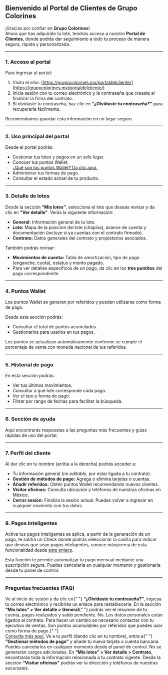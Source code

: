 ## Bienvenido al Portal de Clientes de Grupo Colorines

¡Gracias por confiar en **Grupo Colorines**!  
Ahora que has adquirido tu lote, tendrás acceso a nuestro **Portal de Clientes**, donde podrás dar seguimiento a todo tu proceso de manera segura, rápida y personalizada.

---

### 1. Acceso al portal

Para ingresar al portal:

1. Visita el sitio: [https://grupocolorines.mx/portaldelcliente/](https://grupocolorines.mx/portaldelcliente/)
2. Inicia sesión con tu correo electrónico y la contraseña que creaste al finalizar la firma del contrato.
3. Si olvidaste tu contraseña, haz clic en **“¿Olvidaste tu contraseña?”** para recuperarla fácilmente.

<Note>Recomendamos guardar esta información en un lugar seguro.</Note>

---

### 2. Uso principal del portal

Desde el portal podrás:

- Gestionar tus lotes y pagos en un solo lugar.
- Conocer tus puntos Wallet.  
  [¿Qué son los puntos Wallet? Da clic aquí.](#)
- Administrar tus formas de pago.
- Consultar el estado actual de tu producto.

---

### 3. Detalle de lotes

Desde la sección **“Mis lotes”**, selecciona el lote que deseas revisar y da clic en **“Ver detalle”**. Verás la siguiente información:

- **General:** Información general de tu lote.
- **Lote:** Mapa de la posición del lote (chapina), avance de cuenta y documentación (incluye si ya cuentas con el contrato firmado).
- **Contrato:** Datos generales del contrato y propietarios asociados.

También podrás revisar:

- **Movimientos de cuenta:** Tabla de amortización, tipo de pago (enganche, cuota), estatus y monto pagado.
- Para ver detalles específicos de un pago, da clic en los **tres puntitos** del pago correspondiente.

---

### 4. Puntos Wallet

Los puntos Wallet se generan por referidos y pueden utilizarse como forma de pago.

Desde esta sección podrás:

- Consultar el total de puntos acumulados.
- Gestionarlos para usarlos en tus pagos.

<Note>
  Los puntos se actualizan automáticamente conforme se cumple el porcentaje de
  venta con moneda nacional de tus referidos.
</Note>

---

### 5. Historial de pago

En esta sección podrás:

- Ver tus últimos movimientos.
- Consultar a qué lote corresponde cada pago.
- Ver el tipo y forma de pago.
- Filtrar por rango de fechas para facilitar la búsqueda.

---

### 6. Sección de ayuda

Aquí encontrarás respuestas a las preguntas más frecuentes y guías rápidas de uso del portal.

---

### 7. Perfil del cliente

Al dar clic en tu nombre (arriba a la derecha) podrás acceder a:

- Tu información general (_no editable_, por estar ligada a tu contrato).
- **Gestión de métodos de pago:** Agrega o elimina tarjetas o cuentas.
- **Añadir referidos:** Obtén puntos Wallet recomendando nuevos clientes.
- **Visitar oficinas:** Consulta ubicación y teléfonos de nuestras oficinas en México.
- **Cerrar sesión:** Finaliza la sesión actual. Puedes volver a ingresar en cualquier momento con tus datos.

---

### 8. Pagos inteligentes

Activa tus pagos inteligentes se aplica, a partir de la generación de un pago, te saldrá un Check
donde podrás seleccionar la casilla para indicar que deseas que sean pagos inteligentes, conoce másacerca de
esta funcionalidad desde [este enlace](#).

<Info>
  Esta función te permite automatizar tu pago mensual mediante una suscripción
  segura. Puedes cancelarla en cualquier momento y gestionarla desde tu panel de
  control.
</Info>

---

### Preguntas frecuentes (FAQ)

<AccordionGroup type="multiple">
  <Accordion title="¿Qué hago si olvidé mi contraseña?">
    Ve al inicio de sesión y da clic en{" "}
    <strong>“¿Olvidaste tu contraseña?”</strong>, ingresa tu correo electrónico
    y recibirás un enlace para restablecerla.
  </Accordion>
  <Accordion title="¿Dónde puedo ver cuánto debo actualmente?">
    En la sección <strong>“Mis lotes” &gt; Ver detalle &gt; General</strong>{" "}
    podrás ver el resumen de tu cuenta, pagos realizados y saldo pendiente.
  </Accordion>
  <Accordion title="¿Puedo modificar mis datos personales desde el portal?">
    No. Los datos personales están ligados al contrato. Para hacer un cambio es
    necesario contactar con tu ejecutivo de ventas.
  </Accordion>
  <Accordion title="¿Qué son los puntos Wallet?">
    Son puntos acumulables por referidos que puedes usar como forma de pago.{" "}
    <br />
    <a href="#">Consulta más aquí.</a>
  </Accordion>
  <Accordion title="¿Cómo agrego una forma de pago?">
    Ve a tu perfil (dando clic en tu nombre), entra a{" "}
    <strong>“Gestionar métodos de pago”</strong> y añade tu nueva tarjeta o
    cuenta bancaria.
  </Accordion>
  <Accordion title="¿Qué pasa si ya no quiero seguir con los pagos inteligentes?">
    Puedes cancelarlos en cualquier momento desde el panel de control. No se
    generarán cargos adicionales.
  </Accordion>
  <Accordion title="¿Dónde puedo consultar mis contratos?">
    En <strong>“Mis lotes” &gt; Ver detalle &gt; Contrato</strong>, encontrarás
    toda la información relacionada a tu contrato vigente.
  </Accordion>
  <Accordion title="¿Cómo contacto a Grupo Colorines?">
    Desde la sección <strong>“Visitar oficinas”</strong> podrás ver la dirección
    y teléfonos de nuestras sucursales.
  </Accordion>
</AccordionGroup>
